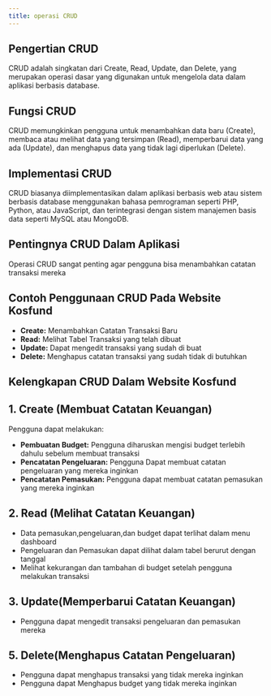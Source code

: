 ---
title: operasi CRUD
---

## Pengertian CRUD 
CRUD adalah singkatan dari Create, Read, Update, dan Delete, yang merupakan operasi dasar yang digunakan untuk mengelola data dalam aplikasi berbasis database.


## Fungsi CRUD
CRUD memungkinkan pengguna untuk menambahkan data baru (Create), membaca atau melihat data yang tersimpan (Read), memperbarui data yang ada (Update), dan menghapus data yang tidak lagi diperlukan (Delete).


## Implementasi CRUD
CRUD biasanya diimplementasikan dalam aplikasi berbasis web atau sistem berbasis database menggunakan bahasa pemrograman seperti PHP, Python, atau JavaScript, dan terintegrasi dengan sistem manajemen basis data seperti MySQL atau MongoDB.

## Pentingnya CRUD Dalam Aplikasi
Operasi CRUD sangat penting agar pengguna bisa menambahkan catatan transaksi mereka

## Contoh Penggunaan CRUD Pada Website Kosfund
- **Create:** Menambahkan Catatan Transaksi Baru
- **Read:** Melihat Tabel Transaksi yang telah dibuat
- **Update:** Dapat mengedit transaksi yang sudah di buat
- **Delete:** Menghapus catatan transaksi yang sudah tidak di butuhkan

## Kelengkapan CRUD Dalam Website Kosfund

## 1. Create (Membuat Catatan Keuangan)
Pengguna dapat melakukan:

- **Pembuatan Budget:** Pengguna diharuskan mengisi budget terlebih dahulu sebelum membuat transaksi
- **Pencatatan Pengeluaran:** Pengguna Dapat membuat catatan pengeluaran yang mereka inginkan 
- **Pencatatan Pemasukan:** Pengguna dapat membuat catatan pemasukan yang mereka inginkan

## 2. Read (Melihat Catatan Keuangan)
- Data pemasukan,pengeluaran,dan budget dapat terlihat dalam menu dashboard
- Pengeluaran dan Pemasukan dapat dilihat dalam tabel berurut dengan tanggal 
- Melihat kekurangan dan tambahan di budget setelah pengguna melakukan transaksi

## 3. Update(Memperbarui Catatan Keuangan)
- Pengguna dapat mengedit transaksi pengeluaran dan pemasukan mereka

## 5. Delete(Menghapus Catatan Pengeluaran)
- Pengguna dapat menghapus transaksi yang tidak mereka inginkan
- Pengguna dapat Menghapus budget yang tidak mereka inginkan
